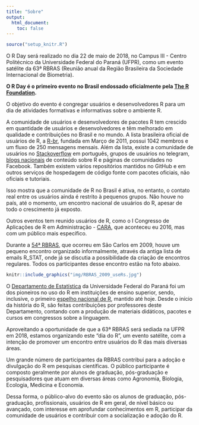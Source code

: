 ```yaml
---
title: "Sobre"
output:
  html_document:
    toc: false
---
```


```r
source("setup_knitr.R")
```

O R Day será realizado no dia 22 de maio de 2018, no Campus III - Centro
Politécnico da Universidade Federal do Paraná (UFPR), como um evento
satélite da 63ª RBRAS (Reunião anual da Região Brasileira da Sociedade
Internacional de Biometria).

**O R Day é o primeiro evento no Brasil endossado oficialmente pela [The R
Foundation](https://www.r-project.org/foundation).**

O objetivo do evento é congregar usuários e desenvolvedores R para um
dia de atividades formativas e informativas sobre o ambiente R.

A comunidade de usuários e desenvolvedores de pacotes R tem crescido em
quantidade de usuários e desenvolvedores e têm melhorado em qualidade e
contribuições no Brasil e no mundo. A lista brasileira oficial de
usuários de R, a [R-br][], fundada em Março de 2011, possui 1042 membros
e um fluxo de 250 mensagens mensais. Além da lista, existe a comunidade
de usuários no [Stackoverflow][] em português, grupos de usuários no
telegram, [blogs nacionais][] de conteúdo sobre R e páginas de
comunidades no Facebook. Também existem vários repositórios mantidos no
GitHub e em outros serviços de hospedagem de código fonte com pacotes
oficiais, não oficiais e tutoriais.

Isso mostra que a comunidade de R no Brasil é ativa, no entanto, o
contato real entre os usuários ainda é restrito à pequenos grupos. Não
houve no país, até o momento, um encontro nacional de usuários do R,
apesar de todo o crescimento já exposto.

Outros eventos tem reunido usuários de R, como o I Congresso de
Aplicações de R em Administração - [CARA][], que aconteceu eu 2016, mas
com um público mais específico.

Durante a [54ª RBRAS][], que ocorreu em São Carlos em 2009, houve um
pequeno encontro organizado informalmente, através da antiga lista de
emails R_STAT, onde já se discutia a possibilidade da criação de
encontros regulares. Todos os participantes desse encontro estão na foto
abaixo.

```r
knitr::include_graphics("img/RBRAS_2009_useRs.jpg")
```

O [Departamento de Estatística][] da Universidade Federal do Paraná foi
um dos pioneiros no uso do R em instituições de ensino superior, sendo,
inclusive, o primeiro [espelho nacional de R][], mantido até hoje. Desde
o início da história do R, são feitas contribuições por professores
deste Departamento, contando com a produção de materiais didáticos,
pacotes e cursos em congressos sobre a linguagem.

Aproveitando a oportunidade de que a 63ª RBRAS será sediada na UFPR em
2018, estamos organizando este "dia do R", um evento satélite, com a
intenção de promover um encontro entre usuários do R das mais diversas
áreas.

Um grande número de participantes da RBRAS contribui para a adoção e
divulgação do R em pesquisas científicas. O público participante é
composto geralmente por alunos de graduação, pós-graduação e
pesquisadores que atuam em diversas áreas como Agronomia, Biologia,
Ecologia, Medicina e Economia.

Dessa forma, o público-alvo do evento são os alunos de graduação,
pós-graduação, profissionais, usuários de R em geral, de nível básico ou
avançado, com interesse em aprofundar conhecimentos em R, participar da
comunidade de usuários e contribuir com a socialização e adoção do R.



[R-br]: http://www.leg.ufpr.br/doku.php/software:rbr
[Stackoverflow]: https://pt.stackoverflow.com/questions/tagged/r
[blogs nacionais]: https://github.com/marcosvital/blogs-de-R-no-Brasil
[CARA]: http://cara.coppead.ufrj.br
[54ª RBRAS]: http://www.rbras.org.br/rbras54/doku.php
[espelho nacional de R]: http://cran-r.c3sl.ufpr.br
[Departamento de Estatística]: http://www.est.ufpr.br/
